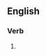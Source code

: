 ==English==

===Verb===
{{head|en|verb form}}

# {{present participle of|prostitute|lang=en|nocat=1}}